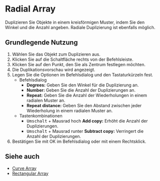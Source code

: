 
# Radial Array

<Reference shortcut="" command="Radial Array" button="Rechts von der Befehlsleiste" buttonIcon='button-radial-array' />

Duplizieren Sie Objekte in einem kreisförmigen Muster, indem Sie den Winkel und die Anzahl angeben. Radiale Duplizierung ist ebenfalls möglich.

## Grundlegende Nutzung

1. Wählen Sie das Objekt zum Duplizieren aus.
2. Klicken Sie auf die Schaltfläche <ButtonIcon type="button-radial-array" /> rechts von der Befehlsleiste.
3. Klicken Sie auf den Punkt, den Sie als Zentrum festlegen möchten.
4. Die Duplikationsvorschau wird angezeigt.
5. Legen Sie die Optionen im Befehlsdialog und den Tastaturkürzeln fest.
   - <Kst>Befehlsdialog</Kst>
      - **Degrees:** Geben Sie den Winkel für die Duplizierung an.
      - **Number:** Geben Sie die Anzahl der Duplizierungen an.
      - **Repeat:** Geben Sie die Anzahl der Wiederholungen in einem radialen Muster an.
      - **Repeat distance:** Geben Sie den Abstand zwischen jeder Wiederholung in einem radialen Muster an.
   - <Kst>Tastenkombinationen</Kst>
      - <kbd>Umschalt</kbd> + Mausrad hoch **Add copy:** Erhöht die Anzahl der Duplizierungen.
      - <kbd>Umschalt</kbd> + Mausrad runter **Subtract copy:** Verringert die Anzahl der Duplizierungen.   
6. Bestätigen Sie mit OK im Befehlsdialog oder mit einem Rechtsklick.

<VideoPlayer fileName="radial-array"/>

## Siehe auch
- [Curve Array](curve-array)
- [Rectangular Array](rectangular-array)